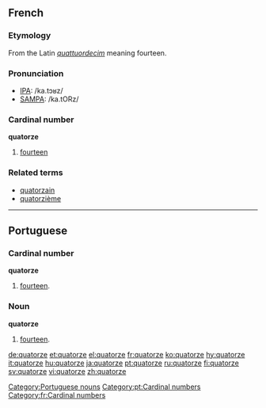 ==French==
===Etymology===
From the Latin ''[[quattuordecim]]'' meaning fourteen.

===Pronunciation===
*[[w:IPA|IPA]]: /ka.tɔʁz/
*[[w:SAMPA|SAMPA]]: /ka.tORz/

===Cardinal number===
'''quatorze'''
#[[fourteen]]

===Related terms===
*[[quatorzain]]
*[[quatorzième]]

----

==Portuguese==
===Cardinal number===
'''quatorze'''
# [[fourteen]].

===Noun===
'''quatorze''' {{m}}
# [[fourteen]].

[[Category:Portuguese nouns]]
[[Category:pt:Cardinal numbers]]

[[Category:fr:Cardinal numbers]]

[[de:quatorze]]
[[et:quatorze]]
[[el:quatorze]]
[[fr:quatorze]]
[[ko:quatorze]]
[[hy:quatorze]]
[[it:quatorze]]
[[hu:quatorze]]
[[ja:quatorze]]
[[pt:quatorze]]
[[ru:quatorze]]
[[fi:quatorze]]
[[sv:quatorze]]
[[vi:quatorze]]
[[zh:quatorze]]